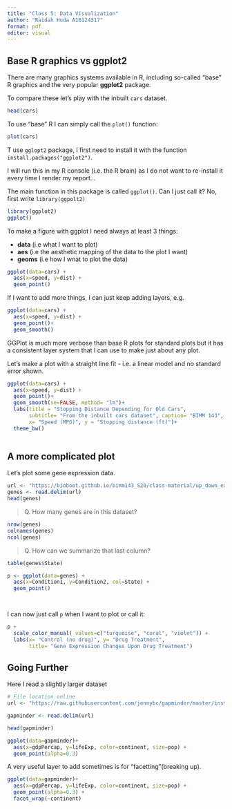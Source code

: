 ```yaml
---
title: "Class 5: Data Visualization"
author: "Raidah Huda A16124317"
format: pdf
editor: visual
---
```


## Base R graphics vs ggplot2

There are many graphics systems available in R, including so-called "base" R graphics and the very popular **ggplot2** package.

To compare these let's play with the inbuilt `cars` dataset.

```r
head(cars)
```

To use "base" R I can simply call the `plot()` function:

```r
plot(cars)
```

T use `gglopt2` package, I first need to install it with the function `install.packages("ggplot2")`.

I will run this in my R console (i.e. the R brain) as I do not want to re-install it every time I render my report...

The main function in this package is called `ggplot()`. Can I just call it? No, first write `library(ggpolt2)`

```r
library(ggplot2)
ggplot()
```

To make a figure with ggplot I need always at least 3 things:

- **data** (i.e what I want to plot)
- **aes** (i.e the aesthetic mapping of the data to the plot I want)
- **geoms** (i.e how I wnat to plot the data)

```r
ggplot(data=cars) +
  aes(x=speed, y=dist) +
  geom_point()
```
If I want to add more things, I can just keep adding layers, e.g.

```r
ggplot(data=cars) +
  aes(x=speed, y=dist) +
  geom_point()+
  geom_smooth()
```

GGPlot is much more verbose than base R plots for standard plots but it has a consistent layer system that I can use to make just about any plot.


Let's make a plot with a straight line fit - i.e. a linear model and no standard error shown.

```r
ggplot(data=cars) +
  aes(x=speed, y=dist) +
  geom_point()+
  geom_smooth(se=FALSE, method= "lm")+
  labs(title = "Stopping Distance Depending for Old Cars", 
       subtitle= "From the inbuilt cars dataset", caption= "BIMM 143", 
       x= "Speed (MPG)", y = "Stopping distance (ft)")+
  theme_bw()
  
```


## A more complicated plot

Let's plot some gene expression data.

```r
url <- "https://bioboot.github.io/bimm143_S20/class-material/up_down_expression.txt"
genes <- read.delim(url)
head(genes)
```

>Q. How many genes are in this dataset?

```r
nrow(genes)
colnames(genes)
ncol(genes)
```
>Q. How can we summarize that last column?

```r
table(genes$State)
```
```r
p <- ggplot(data=genes) +
  aes(x=Condition1, y=Condition2, col=State) +
  geom_point()

  
```
I can now just call `p` when I want to plot or call it:
```r
p + 
  scale_color_manual( values=c("turquoise", "coral", "violet")) + 
  labs(x= "Control (no drug)", y= "Drug Treatment", 
       title= "Gene Expression Changes Upon Drug Treatment")
```

## Going Further

Here I read a slightly larger dataset
```r
# File location online
url <- "https://raw.githubusercontent.com/jennybc/gapminder/master/inst/extdata/gapminder.tsv"

gapminder <- read.delim(url)

head(gapminder)
```
```r
ggplot(data=gapminder)+
  aes(x=gdpPercap, y=lifeExp, color=continent, size=pop) +
  geom_point(alpha=0.3)
```
A very useful layer to add sometimes is for "facetting"(breaking up).

```r
ggplot(data=gapminder)+
  aes(x=gdpPercap, y=lifeExp, color=continent, size=pop) +
  geom_point(alpha=0.3) +
  facet_wrap(~continent)
```






